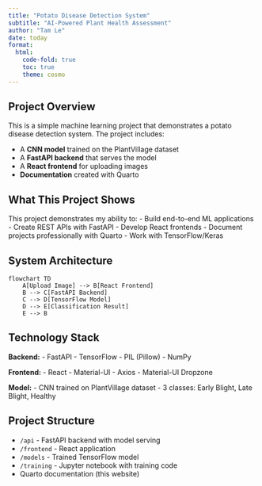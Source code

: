 ```yaml
---
title: "Potato Disease Detection System"
subtitle: "AI-Powered Plant Health Assessment"
author: "Tam Le"
date: today
format:
  html:
    code-fold: true
    toc: true
    theme: cosmo
---
```


## Project Overview

This is a simple machine learning project that demonstrates a potato disease detection system. The project includes:

- A **CNN model** trained on the PlantVillage dataset
- A **FastAPI backend** that serves the model
- A **React frontend** for uploading images
- **Documentation** created with Quarto

## What This Project Shows

This project demonstrates my ability to:
- Build end-to-end ML applications
- Create REST APIs with FastAPI
- Develop React frontends
- Document projects professionally with Quarto
- Work with TensorFlow/Keras

## System Architecture

```mermaid
flowchart TD
    A[Upload Image] --> B[React Frontend]
    B --> C[FastAPI Backend]
    C --> D[TensorFlow Model]
    D --> E[Classification Result]
    E --> B
```

## Technology Stack

**Backend:**
- FastAPI
- TensorFlow 
- PIL (Pillow)
- NumPy

**Frontend:**
- React
- Material-UI
- Axios
- Material-UI Dropzone

**Model:**
- CNN trained on PlantVillage dataset
- 3 classes: Early Blight, Late Blight, Healthy

## Project Structure

- `/api` - FastAPI backend with model serving
- `/frontend` - React application
- `/models` - Trained TensorFlow model
- `/training` - Jupyter notebook with training code
- Quarto documentation (this website)